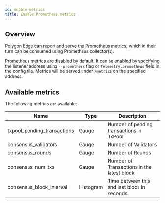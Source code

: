 ```yaml
---
id: enable-metrics
title: Enable Prometheus metrics
---
```


## Overview

Polygon Edge can report and serve the Prometheus metrics, which in their turn can be consumed using Prometheus collector(s).

Prometheus metrics are disabled by default. It can be enabled by specifying the listener address using `--prometheus` flag or `Telemetry.prometheus` field in the config file. 
Metrics will be served under `/metrics` on the specified address.

## Available metrics

The following metrics are available:

| **Name**                        | **Type**      | **Description**                                 |
|---------------------------------|---------------|-------------------------------------------------|
| txpool_pending_transactions     | Gauge         | Number of pending transactions in TxPool        |
| consensus_validators            | Gauge         | Number of Validators                            |
| consensus_rounds                | Gauge         | Number of Rounds                                |
| consensus_num_txs               | Gauge         | Number of Transactions in the latest block      |
| consensus_block_interval        | Histogram     | Time between this and last block in seconds     |